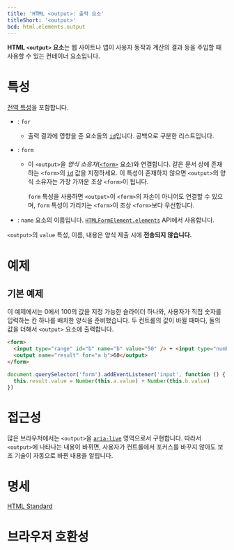 ```yaml
---
title: 'HTML <output>: 출력 요소'
titleShort: '<output>'
bcd: html.elements.output
---
```


**HTML `<output>` 요소**는 웹 사이트나 앱이 사용자 동작과 계산의 결과 등을 주입할 때 사용할 수 있는 컨테이너 요소입니다.

# 특성

[전역 특성](/docs/Web/HTML/Global_attributes)을 포함합니다.

- : `for`
  - 출력 결과에 영향을 준 요소들의 [`id`](/docs/Web/HTML/Global_attributes/id)입니다. 공백으로 구분한 리스트입니다.
- : `form`

  - 이 `<output>`을 _양식 소유자_([`<form>`](./form) 요소)와 연결합니다. 같은 문서 상에 존재하는 `<form>`의 [`id`](/docs/Web/HTML/Global_attributes/id) 값을 지정하세요. 이 특성이 존재하지 않으면 `<output>`의 양식 소유자는 가장 가까운 조상 `<form>`이 됩니다.

    `form` 특성을 사용하면 `<output>`이 `<form>`의 자손이 아니어도 연결할 수 있으며, `form` 특성이 가리키는 `<form>`이 조상 `<form>`보다 우선합니다.

- : `name`
  요소의 이름입니다. [`HTMLFormElement.elements`](https://developer.mozilla.org/en-US/docs/Web/API/HTMLFormElement/elements) API에서 사용합니다.

`<output>`의 `value` 특성, 이름, 내용은 양식 제출 시에 **전송되지 않습니다.**

# 예제

## 기본 예제

이 예제에서는 0에서 100의 값을 지정 가능한 슬라이더 하나와, 사용자가 직접 숫자를 입력하는 칸 하나를 배치한 양식을 준비했습니다. 두 컨트롤의 값이 바뀔 때마다, 둘의 값을 더해서 `<output>` 요소에 출력합니다.

```html hidden name=basic
<form>
  <input type="range" id="b" name="b" value="50" /> + <input type="number" id="a" name="a" value="10" /> =
  <output name="result" for="a b">60</output>
</form>
```

```js hidden name=basic
document.querySelector('form').addEventListener('input', function () {
  this.result.value = Number(this.a.value) + Number(this.b.value)
})
```

<LiveExample height={140} name="basic" />

# 접근성

많은 브라우저에서는 `<output>`을 [`aria-live`](https://developer.mozilla.org/en-US/docs/Web/Accessibility/ARIA/ARIA_Live_Regions) 영역으로서 구현합니다. 따라서 `<output>`에 나타나는 내용이 바뀌면, 사용자가 컨트롤에서 포커스를 바꾸지 않아도 보조 기술이 자동으로 바뀐 내용을 알립니다.

# 명세

[HTML Standard](https://html.spec.whatwg.org/multipage/form-elements.html#the-output-element)

# 브라우저 호환성

<BrowserCompat data={props.bcd} />
